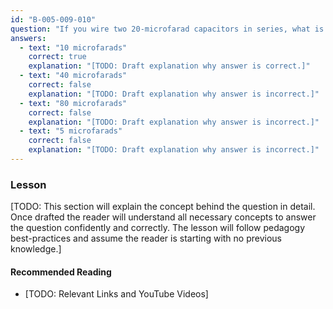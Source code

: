 ```yaml
---
id: "B-005-009-010"
question: "If you wire two 20-microfarad capacitors in series, what is the capacity of the combination?"
answers:
  - text: "10 microfarads"
    correct: true
    explanation: "[TODO: Draft explanation why answer is correct.]"
  - text: "40 microfarads"
    correct: false
    explanation: "[TODO: Draft explanation why answer is incorrect.]"
  - text: "80 microfarads"
    correct: false
    explanation: "[TODO: Draft explanation why answer is incorrect.]"
  - text: "5 microfarads"
    correct: false
    explanation: "[TODO: Draft explanation why answer is incorrect.]"
---
```


### Lesson

[TODO: This section will explain the concept behind the question in detail. Once drafted the reader will understand all necessary concepts to answer the question confidently and correctly. The lesson will follow pedagogy best-practices and assume the reader is starting with no previous knowledge.]

#### Recommended Reading

- [TODO: Relevant Links and YouTube Videos]
